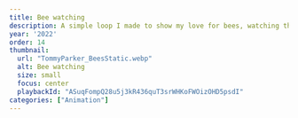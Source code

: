 ```yaml
---
title: Bee watching
description: A simple loop I made to show my love for bees, watching them clamber all over the poppies, and spending time in the garden. Made in After Effects.
year: '2022'
order: 14
thumbnail:
  url: "TommyParker_BeesStatic.webp"
  alt: Bee watching
  size: small
  focus: center
  playbackId: "ASuqFompQ28u5j3kR436quT3srWHKoFWOizOHD5psdI"
categories: ["Animation"]
---
```


<ProjectVideo
  playbackId="yVM4TTqs1hfiVuztG015Lw3qTOAVWQAcZgiQYEJVqToY"
  aspectRatio="3/1"
  className="video-container aspect-[3/1]"
/>
